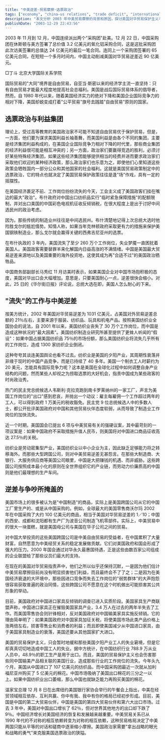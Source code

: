 ```yaml
---
title: "中美逆差·贸易摩擦·选票政治"
tags: ["economy", "china-us relations", "trade deficit", "international trade", "protectionism", "textile industry", "politics", "globalization", "wto", "commerce"]
description: "本文分析 2003 年中美贸易摩擦的背景和原因，探讨美国对华贸易保护主义与选票政治的关系，指出美国贸易逆差问题的实质，以及跨国公司在中美贸易中的角色。文章解释了中美经贸关系已从不对称转变为对称相互依赖的新格局，需通过平等对话而非贸易保护措施来解决问题。"
publishDate: "2003-12-29 22:43:56"
---
```


2003 年 11 月到 12 月，中国连续派出两个"采购团"赴美。12 月 22 日，中国采购团在休斯顿与美方签署了总价值 3.2 亿美元的氧化铝采购合同，这是这批采购团此次访美签署的总值达 24 亿美元的最后一笔合同。连同上一个采购团签署的 65 亿美元合同，在短短一个多月时间内，中国主动削减美国对华贸易逆差近 90 亿美元。

□丁斗 北京大学国际关系学院

国际贸易的"大同"境界是自由贸易，自亚当·斯密以来的经济学主流一直坚持：只有自由贸易才能最大程度地提高社会总福利。美国是战后国际贸易体系的倡导者，然而，自 1980 年代以来，随着美国经济实力的绝对下降和美国企业国际竞争力的相对下降，美国却蜕变成打着"公平贸易"旗号去践踏"自由贸易"原则的国家。

## 选票政治与利益集团

理论上，受过高等教育的美国政治家不可能不知道自由贸易优于保护贸易，但是，一方面，他们要为谋求美国利益长袖善舞，而美国利益是由各个不同的集团，主要是经济集团利益构成的，在美国企业国际竞争力相对下降的时代里，那些商业集团的经济利益很可能是相互冲突的；另一方面，政治家们要赢得竞选的胜利，必须讨好某些特殊经济集团，如果这些经济集团能够提供相当的经费并进而要求政治家们采取他们欢迎的某种经济政策，那么政治家们也乐意为之，即使他们心里知道这些政策会牺牲国内一部分公众和其他国家的社会福利。这就是美国贸易政策制定中的选票政治，它的特点也就决定了美国贸易保护政策往往是逢"场"作戏，具有一定的摇摆性。

在美国经济裹足不前、工作岗位纷纷流失的今天，工会主义成了美国政客们挂在嘴边的最大"政治"。布什政府对中国出口纺织品实行"临时紧急保障措施"的配额限制，并对出口美国的中国彩色电视机征收反倾销税，在很大程度上是出于讨好中间选民州的政治考虑。

因为，那些传统的制造业州往往是中间选民州。布什清楚地记得上次总统大选时他险胜戈尔的尴尬情势。知情人称，如果当年克林顿政府采取更有力的措施来保护美国钢铁制造业，那么戈尔就会赢得关键的西弗吉尼亚州的选票。

在布什执政的 3 年内，美国流失了至少 260 万个工作岗位，失业梦魇一直困扰着美国人。美国政客需要替罪羊来化解国内日益高涨的不满情绪。中国是美国最大贸易逆差来源地以及美国重要的海外投资地，这使其成为再"合适不过"的美国政治牺牲品。

中国商务部副部长马秀红 11 月访美时表示，如果美国企业对中国市场抱积极的态度，美国对华出口会大幅增加。意思是，只要美国耐心一点，逆差很快会缩小。对此，25 日的《华尔街日报》评论说，总统大选在即，美国人怎么耐心的下来。

## "流失"的工作与中美逆差

按美方统计，2002 年美国对华贸易逆差为 1031 亿美元，占美国对外贸易逆差总额的 21％左右，主要来源于服装、纺织品、玩具和机电产品。按照美国纺织业全国协会的说法，自 2001 年以来，美国纺织业丧失了 30 万个工作岗位，而中国是造成这种状况的"最大因素"。美国纺织制造业研究所甚至提供了更耸人听闻的"假设"：如果中国占据美国纺织品 75％的市场份额，那么美国纺织业将流失几乎所有的工作岗位，造成 1300 家纺织企业倒闭。

这种夸夸其谈连美国舆论也看不过去。纺织业是美国的夕阳产业，其周期性衰落并非缘于现时的中国产品竞争，而是已持续了 40 多年。美国一个制衣工人时薪约为 20 美元，怎能具有国际竞争力呢？这本是美国在全球化过程中如何调整自身产业结构的问题，然而某些人却视之为捞取选票的大好机会，指责中国成为某些政客的时尚政治秀。

热门的民主党总统候选人韦斯利·克拉克跑到南卡罗莱纳州的一家工厂，声言为美国工作岗位的"出口"感到悲哀，并抛出一个动议：雇主每雇佣一个工作超过两年的工人，可以得到政府 1 万美元的税收豁免。民主党 9 位总统候选人中的多数人士，都公开批评美国政府对中国和其他贸易伙伴态度软弱，从而导致了制造业工作岗位的加快流失。

近一个时期，美国国会已提出 6 项与中美贸易有关的强硬议案，其中最苛刻的一项议案是：如果中国政府不采取措施升值人民币，则美国将对中国进口商品征收高达 27.5％的关税。

纺织业是劳动密集型产业，美国纺织业以中小企业为主，因此缺乏足够能力将之转移海外。而那些大型跨国公司，则对中美贸易逆差无甚怨言。在那些大制造商、大银行、大服务供应商等美国公司眼里，中国是大把赚钱的机遇、而非威胁。这些跨国公司按照成本最小化的原则在全世界组织它的产业链，而劳动力价廉质高的中国则是他们最理想的生产车间。

## 逆差与争吵所掩盖的

美国市场上的很多被认为是"中国制造"的商品，实际上是美国跨国公司从它的中国工厂里生产的、或是从中国采购的。例如，全球最大的美国零售商沃尔玛 2002 年在中国采购了大约 100 亿美元的商品，相当于美国对华贸易逆差的 1／10；中国的西安、成都和沈阳都有生产厂为波音公司制造飞机零部件。实际上，中美贸易中的很大一块蛋糕，就是美国母公司与美国在华子公司之间的贸易。

对中国大举投资的这些美国跨国公司是中美自由贸易的受益者，在中国累积了大量财富，自然愿意为中美经贸关系的稳定发展做贡献。它们对美国政府和国会形成了强大的压力。2000 年国会通过对华永久最惠国待遇，正是这些由数百家公司组成的企业联盟给了那些议员们最大的支持。

在现在的美国对华贸易指责声中，他们之所以似乎还保持沉默，一是因为他们估计中美贸易摩擦目前尚没有明显损害他们利益，而且最终会不了了之；二是因为在美国经济衰退的大环境中，那些因进口竞争而失去工作岗位的"弱势群体"的大声抱怨很容易获取普遍的政治同情，这些跨国公司不愿意在这个时机做出可能损害其公共形象的举动。

目前，美国政府对中国进口家具反倾销的调查已进入实质阶段。美国家具生产商联盟声称，中国进口家具正在摧毁美国家具产业，3.4 万人在过去的两年半失去了工作。而美国零售协会则针锋相对，反对美国政府对中国输美家具实施反倾销。它的理由简单明了：如果美国政府对中国家具加征关税，将使美国市场此类产品价格上涨两倍左右，损害零售业和消费者的利益；而且即使美国减少从中国进口家具，由于美国家具制造业的衰落，美国还要从其他国家扩大进口。

美国的贸易保护主义，只会暂时地缓和那些美国夕阳产业工人的失业窘境，但是它却真真切切地造成中国工人的失业。据中方统计，在中国纺织行业 788.9 万从业人员中，48.9％的职工生产是用于出口。而且，美国的贸易保护主义也会伤害那些同中国输美产品相关联的美国行业，造成那些行业的工作岗位的流失。今年头九个月，美国从中国进口了 107 亿美元的纺织品，而中国采购团最近一次就从加利福尼亚州购买了 5 亿美元的棉花。中国市场吸纳了美国出口棉花的三分之一以上。如果中国纺织业出口萎缩，那么中国也就缺乏能力再购买美国的棉花。

温家宝总理 12 月 8 日在出席纽约美国银行家协会举行的午餐会上指出，中美在经贸领域相互依存、互利共赢、你中有我、我中有你的格局已经初步形成。目前，美国是中国的第二大贸易伙伴，中国是美国的第四大贸易伙伴和第六大出口市场。过去 3 年中，美国对中国出口增长了 62％，但对世界其他地方的出口却下跌了 9％。中国经济增长对美国经济的恢复和发展越来越重要。中美贸易关系已从 1990 年代的不对称的相互依赖转变为对称的相互依赖，这种贸易格局决定了中美两国只能从平等的对话和磋商中逐渐缩小摩擦。美国政治家需要"拿出战略的眼光和战略的勇气"来克服美国选票政治的狭隘。
